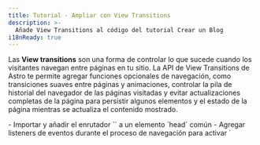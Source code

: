 ```yaml
---
title: Tutorial - Ampliar con View Transitions
description: >-
  Añade View Transitions al código del tutorial Crear un Blog
i18nReady: true
---
```


Las **View transitions** son una forma de controlar lo que sucede cuando los visitantes navegan entre páginas en tu sitio. La API de View Transitions de Astro te permite agregar funciones opcionales de navegación, como transiciones suaves entre páginas y animaciones, controlar la pila de historial del navegador de las páginas visitadas y evitar actualizaciones completas de la página para persistir algunos elementos y el estado de la página mientras se actualiza el contenido mostrado.

<PreCheck>
  - Importar y añadir el enrutador `<ViewTransitions />` a un elemento `head` común
  - Agregar listeners de eventos durante el proceso de navegación para activar `<script>` según sea necesario
  - Añadir animaciones de transición de página utilizando directivas de transición
  - Excluir la navegación del lado del cliente para un enlace de página individual
</PreCheck>

## Prerrequisitos

Necesitarás **un proyecto de Astro existente con una plantilla de base común o un componente `<Head />`**.

Este tutorial utiliza el [proyecto terminado del tutorial Crear un Blog](https://github.com/withastro/blog-tutorial-demo) para demostrar cómo agregar view transitions (navegación del lado del cliente) a un proyecto de Astro existente. Puedes hacer un fork y usar esa base de código localmente, o completar el tutorial en el navegador [editando el código del tutorial del blog en StackBlitz](https://stackblitz.com/github/withastro/blog-tutorial-demo/tree/complete?file=src%2Fpages%2Findex.astro).

En su lugar, puedes seguir estos pasos con tu propio proyecto de Astro, pero deberás ajustar las instrucciones para tu base de código.

Recomendamos utilizar nuestro proyecto de ejemplo para completar este breve tutorial primero. Luego, puedes aplicar lo que has aprendido para crear view transitions en tu propio proyecto.

## Código del Tutorial Crear un Blog

En el [tutorial introductorio Crear un Blog](/es/tutorial/0-introduction/), aprendiste sobre la [navegación incorporada basada en archivos](/es/core-concepts/routing/#rutas-estáticas) de Astro: cualquier archivo `.astro`, `.md` o `.mdx` en cualquier lugar dentro de la carpeta `src/pages/` se convertía automáticamente en una nueva página en tu sitio.

Para navegar entre estas páginas, utilizaste el elemento HTML estándar `<a>`. Por ejemplo, para crear un enlace a tu página "Acerca de", agregaste `<a href="/about/">Acerca de</a>` en la cabecera de tu página. Cuando un visitante de tu sitio hacía clic en ese enlace, el navegador se actualizaba y cargaba una nueva página con contenido completamente nuevo.

## Navegación de página completa vs. enrutamiento del lado del cliente (modo SPA)

Cuando un navegador se actualiza y carga una nueva página, no hay continuidad entre la página antigua y la nueva. Durante el enrutamiento del lado del cliente, se muestra una nueva página sin una actualización completa del navegador.

El enrutamiento del lado del cliente es una característica de los sitios de aplicaciones de una sola página (SPA), donde todo el sitio o aplicación es "una página" de JavaScript cuyo contenido se actualiza en función de la interacción del visitante.

Debido a que cada nueva página no requiere una actualización completa del navegador, el enrutamiento del lado del cliente te permite controlar las transiciones de página de varias maneras. Los **elementos persistentes**, como un encabezado común de la página, no tienen que ser completamente vuelto a renderizar en la pantalla. La transición de una página a otra puede parecer mucho más fluida. Además, el estado puede conservarse, ¡lo que te permite transferir valores de una página a la siguiente o incluso mantener un video reproduciéndose mientras tus visitantes navegan por las páginas!
 
Hay momentos en los que querrás o necesitarás una actualización completa del navegador. Por ejemplo, cuando un enlace lleva a un visitante a un documento `.pdf`, necesitarás que el navegador cargue esa nueva página desde el servidor. Incluso con las view transitions habilitadas en tu proyecto de Astro, podrás especificar cómo debería navegar el navegador tanto de forma predeterminada como de forma específica para cada enlace, incluso eligiendo no utilizar enrutamiento del lado del cliente en absoluto.

Lee más sobre las [view transitions de Astro](/es/guides/view-transitions/) en nuestra guía, o sumérgete en las instrucciones a continuación para ampliar el blog con view transitions.

<Box icon="question-mark">
### Pon a prueba tus conocimientos

1. Añadiendo view transitions a mi sitio de Astro...

    <MultipleChoice>
      <Option>
        Requiere más de 2 líneas de código para implementarse en todo el sitio de forma predeterminada
      </Option>
      <Option isCorrect>
        Cambia el tipo predeterminado de navegación de página en una página que contiene el enrutador `<ViewTransitions />` en su `<head>`
      </Option>
      <Option>
        No agrega de vuelta las características de accesibilidad normalmente proporcionadas por el navegador, como el anuncio de ruta y el respeto a `prefers-reduced-motion`
      </Option>
    </MultipleChoice>

2. ¿Cuál **no** es un beneficio de las view transitions de Astro?

    <MultipleChoice>
      <Option isCorrect>
         Enviar un poco de JavaScript adicional al navegador para el enrutamiento del lado del cliente
      </Option>
      <Option>
        La opción de persistir elementos y componentes individuales mientras un visitante accede a una nueva página
      </Option>
      <Option>
        Controlar qué tipo de navegación utilizar de manera específica para cada enlace
      </Option>
    </MultipleChoice>

3. El enrutador de las view transitions...
    <MultipleChoice>
      <Option>
        Requiere que utilice un framework UI como React
      </Option>
      <Option>
        No está listo para sitios de producción
      </Option>
      <Option isCorrect>
        Incluye un comportamiento de respaldo para navegadores que aún no admiten completamente las view transitions
      </Option>
    </MultipleChoice>

</Box>

## Ampliando el tutorial del blog con view transitions

Los pasos a continuación te muestran cómo ampliar el producto final del tutorial "Crear un Blog" al agregar enrutamiento del lado del cliente para mejorar las view transitions.

### Actualizar dependencias

1. Actualiza a la última versión de Astro y todas las integraciones a sus versiones más recientes ejecutando los siguientes comandos en tu terminal:

    <PackageManagerTabs>
      <Fragment slot="npm">
      ```shell
      # Actualizar a Astro v4.x
      npm install astro@latest

      # Ejemplo: actualizar la integración de Preact en el tutorial del blog
      npm install @astrojs/preact@latest
      ```
      </Fragment>
      <Fragment slot="pnpm">
      ```shell
      # Actualizar a Astro v4.x
      pnpm install astro@latest

     # Ejemplo: actualizar la integración de Preact en el tutorial del blog
      pnpm install @astrojs/preact@latest
      ```
      </Fragment>
      <Fragment slot="yarn">
      ```shell
      # Actualizar a Astro v4.x
      yarn add astro@latest

      # Ejemplo: actualizar la integración de Preact en el tutorial del blog
      yarn add @astrojs/preact@latest
      ```
      </Fragment>
    </PackageManagerTabs>

    :::tip
    Si estás utilizando tu propio proyecto, asegúrate de actualizar cualquier dependencia que hayas instalado. La base de código del tutorial de ejemplo del blog solo utiliza la integración de Preact.
    :::

### Añade el enrutador `<ViewTransitions />`

2. Importa y añade el componente `<ViewTransitions />` al `<head>` de la plantilla de tu página.

    En el ejemplo del tutorial del blog, el elemento `<head>` se encuentra en `src/layouts/BaseLayout.astro`. Primero, el enrutador `ViewTransitions` debe importarse en el frontmatter del componente. Luego, agrega el componente de enrutamiento dentro del elemento `<head>`.

    ```astro title="src/layouts/BaseLayout.astro" ins={2,15}
    ---
    import { ViewTransitions } from "astro:transitions";
    import Header from "../components/Header.astro";
    import Footer from "../components/Footer.astro";
    import "../styles/global.css";
    const { pageTitle } = Astro.props;
    ---
    <html lang="en">
      <head>
        <meta charset="utf-8" />
        <link rel="icon" type="image/svg+xml" href="/favicon.svg" />
        <meta name="viewport" content="width=device-width" />
        <meta name="generator" content={Astro.generator} />
        <title>{pageTitle}</title>
        <ViewTransitions />
      </head>
      <body>
        <Header />
        <h1>{pageTitle}</h1>
        <slot />
        <Footer />
        <script>
          import "../scripts/menu.js";
        </script>
      </body>
    </html>
    ```

    ¡No es necesaria ninguna otra configuración para habilitar la navegación predeterminada del lado del cliente de Astro! Astro creará animaciones de página predeterminadas basadas en las similitudes entre la página antigua y la nueva, y también proporcionará un comportamiento de respaldo para navegadores no compatibles.

3. Navega entre páginas en la vista previa de tu sitio.

    Mira la vista previa de tu sitio **en una pantalla grande, como en modo escritorio**. Mientras te desplazas entre páginas en tu sitio, observa que el contenido de la página anterior parece desvanecerse a medida que el contenido de la nueva página se desvanece. Utiliza la [guía de view transitions](/es/guides/view-transitions/) para agregar un comportamiento personalizado si no estás satisfecho con las configuraciones predeterminadas.

    Mira la vista previa de tu sitio **en una pantalla más pequeña** y trata de utilizar el menú desplegable para navegar entre páginas. Observa que el menú dejará de funcionar después de cargar la primera página.

### Actualiza los scripts

Con las view transitions, algunos scripts pueden dejar de ejecutarse después de la navegación de página, a diferencia de lo que ocurre con las actualizaciones completas del navegador. Hay varios [eventos durante la navegación del lado del cliente a los que puedes escuchar](/es/guides/view-transitions/#eventos-del-ciclo-de-vida) y disparar eventos cuando ocurren. Los scripts en tu proyecto necesitarán ahora engancharse a dos eventos para ejecutarse en el momento adecuado durante la navegación de la página: [`astro:page-load`](/es/guides/view-transitions/#astropage-load) y [`astro:after-swap`](/es/guides/view-transitions/#astroafter-swap).

4. Haz que el script que controla el componente del menú móvil `<Hamburger />` esté disponible después de navegar a una nueva página.

     Para hacer que tu menú móvil sea interactivo después de navegar a una nueva página, agrega el siguiente código que escucha el evento `astro:page-load`, el cual se ejecuta al finalizar la navegación de la página, y en respuesta, ejecuta el script existente para que el menú desplegable funcione al hacer clic:

    ```js title="src/scripts/menu.js" ins={1,5}
    document.addEventListener('astro:page-load', () => {
      document.querySelector('.hamburger').addEventListener('click', () => {
        document.querySelector('.nav-links').classList.toggle('expanded');
      });
    });
    ```

5. Haz que el script que controla la alternancia de temas esté disponible después de la navegación de la página.

    El `<script>` que controla la alternancia de tema claro/oscuro se encuentra en el componente `<ThemeIcon />`. Para que la alternancia de tema siga funcionando en todas las páginas, elimina el atributo `is:inline` del script y agrega el mismo escuchador de eventos que en el ejemplo anterior, de modo que el evento `astro:page-load` pueda activar tu función existente.

    Actualiza la etiqueta de script existente para que tu función se ejecute en respuesta al evento `astro:page-load`, haciendo que la alternancia de tu tema sea interactiva después de que la nueva página esté completamente cargada y visible para el usuario.

    ```astro title="src/components/ThemeIcon.astro" ins={8,38} del="is:inline"
    ---
    ---
    <button id="themeToggle"> /* ... */ </button>

    <style> /* ... */ </style>

    <script is:inline>
      document.addEventListener('astro:page-load', () => {
        const theme = (() => {
          if (typeof localStorage !== "undefined" && localStorage.getItem("theme")) {
            return localStorage.getItem("theme");
          }
          if (window.matchMedia("(prefers-color-scheme: dark)").matches) {
            return "dark";
          }
          return "light";
        })();

        if (theme === "light") {
          document.documentElement.classList.remove("dark");
        } else {
          document.documentElement.classList.add("dark");
        }

        window.localStorage.setItem("theme", theme);

        const handleToggleClick = () => {
          const element = document.documentElement;
          element.classList.toggle("dark");

          const isDark = element.classList.contains("dark");
          localStorage.setItem("theme", isDark ? "dark" : "light");
        };

        document
          .getElementById("themeToggle")
          .addEventListener("click", handleToggleClick);
      });
    </script>
    ```
    Ahora, el alternador de temas es interactivo en cada página al utilizar el enrutador `<ViewTransitions />`, después de que la página ha terminado de cargarse.

6. Verifica el tema antes para evitar destellos en el modo oscuro.

    La alternancia de temas funciona en cada página, pero su script se carga al final del proceso de navegación, **después de que la nueva página se ha cargado completamente en el navegador**. Puede ocurrir un destello de la versión de tema claro del sitio antes de que se ejecute este script de alternancia de temas y verifique qué tema debe usar en la página.

    Para verificar y, si es necesario, establecer el modo oscuro más temprano en el proceso de navegación, crea una función que se ejecutará en respuesta al evento `astro:after-swap`. La siguiente función para verificar el tema oscuro en el `localStorage` del navegador se ejecutará **inmediatamente después de que la nueva página haya reemplazado a la antigua**, antes de que los elementos del DOM se pinten en la pantalla.

    Añade este nuevo script al componente `<ThemeIcon />`, además del script que controla la alternancia de temas.

    ```astro title="src/components/ThemeIcon.astro" ins={3-9}
    <script> ... <script>

    <script>
      document.addEventListener('astro:after-swap', () => {
        localStorage.theme === 'dark' 
        ? document.documentElement.classList.add("dark")
        : document.documentElement.classList.add("light");
      }); 
    </script>
    ```

    Ahora, cada cambio de página **que utilice el enrutador `<ViewTransitions />` para la navegación del lado del cliente** (y por lo tanto, tenga acceso al evento `astro:after-swap`) podrá detectar `theme: dark` desde el `localStorage` del navegador y actualizar la página actual en consecuencia antes de que se renderice para el espectador.

    <Box icon="question-mark">
      ### Pon a prueba tus conocimientos

      ¿Cuál es el orden correcto de los eventos después de que un visitante hace clic en un enlace para ir a una nueva página durante la navegación del lado del cliente?

          <MultipleChoice>
            <Option>
              1. `astro:after-swap`
              2. `astro:page-load`
              3. la nueva página es visible
            </Option>
            <Option isCorrect>
              1. `astro:after-swap`
              2. la nueva página es visible
              3. `astro:page-load`
            </Option>
            <Option>
              1. `astro:page-load`
              2. la nueva página es visible
              3. `astro:after-swap`
            </Option>
          </MultipleChoice>


      </Box>

### Personaliza las animaciones de transición

7. Cambia la animación predeterminada de `fade` a `slide` para el título de la página.

    Con las view transitions habilitadas, actualmente tienes una pequeña transición de desvanecimiento configurada para todas las animaciones de transición de página. Astro también proporciona una animación incorporada llamada `slide`. Para cambiar el tipo de animación para un solo elemento, agrega la directiva `transition:animate=""`.

    Por ejemplo, para hacer que los títulos de las páginas se deslicen en lugar de desvanecerse, agrega `transition:animate="slide"` al elemento `<h1>` en el BaseLayout:

    ```astro title="src/layouts/BaseLayout.astro" ins='transition:animate="slide"'
    ---
    import Header from "../components/Header.astro";
    import Footer from "../components/Footer.astro";
    import "../styles/global.css";
    import { ViewTransitions } from "astro:transitions";
    const { pageTitle } = Astro.props;
    ---

    <html lang="en">
      <head>
        <meta charset="utf-8" />
        <link rel="icon" type="image/svg+xml" href="/favicon.svg" />
        <meta name="viewport" content="width=device-width" />
        <meta name="generator" content={Astro.generator} />
        <title>{pageTitle}</title>
        <ViewTransitions />
      </head>
      <body>
        <Header />
        <h1 transition:animate="slide">{pageTitle}</h1>
        <slot />
        <Footer />
        <script>
          import "../scripts/menu.js";
        </script>
      </body>
    </html>
    ```

    En la vista previa de tu navegador, ahora verás que los títulos de las páginas se deslizan en la pantalla, mientras que otros elementos como el texto del cuerpo continúan desvaneciéndose.

    <Box icon="puzzle-piece">
      ### Inténtalo tú mismo: Haz que los enlaces de navegación se deslicen.

      Añade una directiva de animación para que el `<div>` en `Navigation.astro`, que contiene todos los enlaces del encabezado, se deslice al navegar por la página, siguiendo los [mismos pasos mencionados anteriormente](#personaliza-las-animaciones-de-transición).

      <details>
      <summary>Muéstrame el código.</summary>
      ```astro title="src/components/Navigation.astro" ins='transition:animate="slide"'
      ---
      ---
      <div transition:animate="slide" class="nav-links">
        <a href="/">Inicio</a>
        <a href="/about/">Acerca de</a>
        <a href="/blog/">Blog</a>
        <a href="/tags/" >Etiquetas</a>
      </div>
      ```
      </details>
    </Box>

    Verifica la vista previa de tu navegador y ahora tanto el título de la página como los enlaces del encabezado se deslizarán en cada navegación de página.

8. Añade una transición de desvanecimiento más larga a las descripciones de tus publicaciones en el blog.

    También puedes personalizar las animaciones integradas en Astro importándolas y luego proporcionando cualquier propiedad de animación CSS.

    Por ejemplo, para hacer que la descripción aparezca lentamente cuando navegas a una entrada de blog, importa la animación `fade` en tu plantilla para las entradas de blog en formato Markdown. Luego, agrega la directiva de transición para el `fade` de Astro con una duración de `2s`:

    ```astro title="src/layouts/MarkdownPostLayout.astro" ins={3} ins="transition:animate={fade({ duration: '2s' })}"
    ---
    import BaseLayout from "./BaseLayout.astro";
    import { fade } from "astro:transitions";
    const { frontmatter } = Astro.props;
    ---

    <BaseLayout pageTitle={frontmatter.title}>
      <p>{frontmatter.pubDate.slice(0, 10)}</p>
      <p transition:animate={fade({ duration: '2s' })} ><em>{frontmatter.description}</em></p>
      <p>Escrito por: {frontmatter.author}</p>
      <img src={frontmatter.image.url} width="300" alt={frontmatter.image.alt} />
      <slot />
    </BaseLayout>
    ```
    Navega a cualquier entrada de blog en la vista previa de tu navegador y verás que la descripción aparece con una transición más lenta que el resto del texto.

    📚 Lee más acerca de las diferentes [directivas de transición](/es/guides/view-transitions/#directivas-de-transición) y la [personalización de animaciones](/es/guides/view-transitions/#personalizando-animaciones).

### Fuerza una recarga completa del navegador para algunos enlaces

9. Evita el enrutamiento del lado del cliente y en su lugar exige al navegador que recargue cuando navegue a tu página Acerca de.

    En ocasiones, querrás que se realice una recarga completa del navegador cuando los visitantes hagan clic en ciertos enlaces. Por ejemplo, puede que estés vinculando a una página que no utiliza el enrutador `<ViewTransitions />`, o a un archivo directamente, como un archivo `.pdf`.

    Para lograr que tu navegador se actualice cada vez que hagas clic en el enlace de navegación para ir a tu página Acerca de, agrega el atributo `data-astro-reload` a la etiqueta `<a>` en tu componente `<Navigation />`. Esto anulará completamente el enrutador `<ViewTransitions />` y cualquier animación de las view transitions para este enlace en particular.

     ```astro title="src/components/Navigation.astro" ins='data-astro-reload'
      ---
      ---
      <div transition:animate="slide" class="nav-links">
        <a href="/">Inicio</a>
        <a href="/about/" data-astro-reload >Acerca de</a>
        <a href="/blog/">Blog</a>
        <a href="/tags/">Etiquetas</a>
      </div>
      ```

    Ahora, cuando hagas clic en el enlace de navegación hacia tu página Acerca de, no se producirán animaciones. Los enlaces y el título de la página no se deslizarán y el contenido de la página no se desvanecerá al navegar a tu página Acerca de **usando este enlace**.

10. Añade un enlace a tu página Acerca de desde tu nombre de autor en tu plantilla Markdown para las entradas del blog.

    `data-astro-reload` solo provoca una actualización completa del navegador al ir a una nueva página **desde el enlace al que se ha añadido**. No controla todas las instancias de navegación a tu página Acerca de.

    En tu compoente `<MarkdownPostLayout />`, agrega un enlace a tu página Acerca de en tu nombre de autor:

    ```astro title="src/layouts/MarkdownPostLayout.astro" ins='<a href="/about/">' ins="</a>"
    ---
    import BaseLayout from "./BaseLayout.astro";
    import { fade } from "astro:transitions";
    const { frontmatter } = Astro.props;
    ---

    <BaseLayout pageTitle={frontmatter.title}>
      <p>{frontmatter.pubDate.slice(0, 10)}</p>
      <p transition:animate={fade({ duration: '2s' })} ><em>{frontmatter.description}</em></p>
      <p>Escrito por: <a href="/about/">{frontmatter.author}</a></p>
      <img src={frontmatter.image.url} width="300" alt={frontmatter.image.alt} />
      <slot />
    </BaseLayout>
    ```

    Si visitas cualquier entrada de blog en la vista previa del navegador y luego haces clic en el nombre del autor vinculado para ir a la página Acerca de, ¿cómo se ve la navegación de la página?

    <p>
      Cuando un visitante hace clic en un enlace a la página Acerca de desde una entrada de blog individual, el título de la página y los enlaces de navegación en la cabecera <Spoiler>se deslizan en la pantalla</Spoiler> porque <Spoiler>el atributo `data-astro-reload` no está configurado en estos enlaces.</Spoiler>
    </p>

¡Todavía hay mucho más por explorar! Consulta nuestra [Guía completa de View Transitions](/es/guides/view-transitions/) para descubrir más cosas que puedes hacer con las view transitions.

Para ver el ejemplo completo del tutorial de blog que utiliza view transitions, visita la [rama View Transitions](https://github.com/withastro/blog-tutorial-demo/tree/view-transitions) en el repositorio del tutorial.